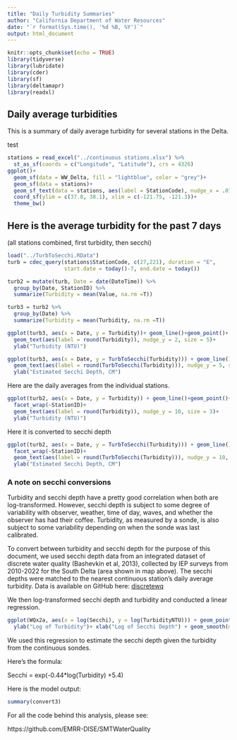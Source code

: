 ```yaml
---
title: "Daily Turbidity Summaries"
author: "California Department of Water Resources"
date: "`r format(Sys.time(), '%d %B, %Y')`"
output: html_document
---
```


```r
knitr::opts_chunk$set(echo = TRUE)
library(tidyverse)
library(lubridate)
library(cder)
library(sf)
library(deltamapr)
library(readxl)
```

## Daily average turbidities

This is a summary of daily average turbidity for several stations in the Delta.

test

```r
stations = read_excel("../continuous stations.xlsx") %>%
  st_as_sf(coords = c("Longitude", "Latitude"), crs = 4326)
ggplot()+
  geom_sf(data = WW_Delta, fill = "lightblue", color = "grey")+
  geom_sf(data = stations)+
  geom_sf_text(data = stations, aes(label = StationCode), nudge_x = .01, nudge_y = .01, size = 2)+
  coord_sf(ylim = c(37.8, 38.1), xlim = c(-121.75, -121.3))+
  theme_bw()

```

## Here is the average turbidity for the past 7 days

(all stations combined, first turbidity, then secchi)

```r
load("../TurbToSecchi.RData")
turb = cdec_query(stations$StationCode, c(27,221), duration = "E",
                  start.date = today()-7, end.date = today())

turb2 = mutate(turb, Date = date(DateTime)) %>%
  group_by(Date, StationID) %>%
  summarize(Turbidity = mean(Value, na.rm =T))

turb3 = turb2 %>%
  group_by(Date) %>%
  summarize(Turbidity = mean(Turbidity, na.rm =T))

ggplot(turb3, aes(x = Date, y = Turbidity))+ geom_line()+geom_point()+
  geom_text(aes(label = round(Turbidity)), nudge_y = 2, size = 5)+
  ylab("Turbidity (NTU)")

ggplot(turb3, aes(x = Date, y = TurbToSecchi(Turbidity))) + geom_line()+geom_point()+
  geom_text(aes(label = round(TurbToSecchi(Turbidity))), nudge_y = 5, size = 5)+
  ylab("Estimated Secchi Depth, CM")

```
Here are the daily averages from the individual stations. 

```r
ggplot(turb2, aes(x = Date, y = Turbidity)) + geom_line()+geom_point()+
  facet_wrap(~StationID)+
  geom_text(aes(label = round(Turbidity)), nudge_y = 10, size = 3)+
  ylab("Turbidity (NTU)")

```

Here it is converted to secchi depth

```r

ggplot(turb2, aes(x = Date, y = TurbToSecchi(Turbidity))) + geom_line()+geom_point()+
  facet_wrap(~StationID)+
  geom_text(aes(label = round(TurbToSecchi(Turbidity))), nudge_y = 10, size = 3)+
  ylab("Estimated Secchi Depth, CM")

```

### A note on secchi conversions

Turbidity and secchi depth have a pretty good correlation when both are log-transformed. However, secchi depth is subject to some degree of variability with observer, weather, time of day, waves, and whether the observer has had their coffee. Turbidity, as measured by a sonde, is also subject to some variability depending on when the sonde was last calibrated.

To convert between turbidity and secchi depth for the purpose of this document, we used secchi depth data from an integrated dataset of discrete water quality (Bashevkin et al, 2013), collected by IEP surveys from 2010-2022 for the South Delta (area shown in map above). The secchi depths were matched to the nearest continuous station's daily average turbidity. Data is available on GitHub here: [discretewq](https://github.com/InteragencyEcologicalProgram/discretewq)

We then log-transformed secchi depth and turbidity and conducted a linear regression.

```r

ggplot(WQx2a, aes(x = log(Secchi), y = log(TurbidityNTU))) + geom_point()+
  ylab("Log of Turbidity")+ xlab("Log of Secchi Depth") + geom_smooth(method = "lm")


```

We used this regression to estimate the secchi depth given the turbidity from the continuous sondes.

Here's the formula:

Secchi = exp(-0.44*log(Turbidity) +5.4)


Here is the model output:
```r

summary(convert3)
```

For all the code behind this analysis, please see: 

https://github.com/EMRR-DISE/SMTWaterQuality 
